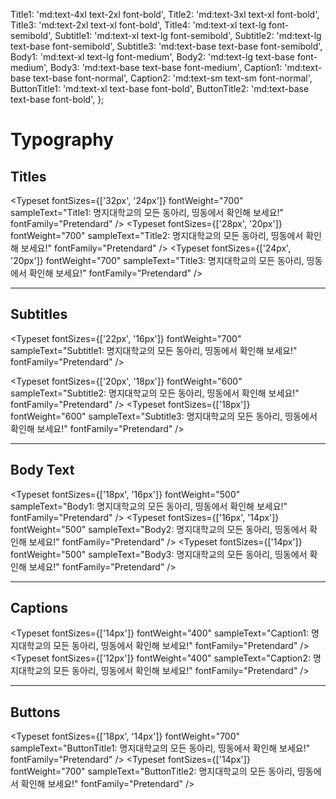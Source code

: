 
  Title1: 'md:text-4xl text-2xl font-bold',
  Title2: 'md:text-3xl text-xl font-bold',
  Title3: 'md:text-2xl text-xl font-bold',
  Title4: 'md:text-xl text-lg font-semibold',
  Subtitle1: 'md:text-xl text-lg font-semibold',
  Subtitle2: 'md:text-lg text-base font-semibold',
  Subtitle3: 'md:text-base text-base font-semibold',
  Body1: 'md:text-xl text-lg font-medium',
  Body2: 'md:text-lg text-base font-medium',
  Body3: 'md:text-base text-base font-medium',
  Caption1: 'md:text-base text-base font-normal',
  Caption2: 'md:text-sm text-sm font-normal',
  ButtonTitle1: 'md:text-xl text-base font-bold',
  ButtonTitle2: 'md:text-base text-base font-bold',
};

<Meta title="components/common/Typography" name="Typography UI Docs" />

# Typography

## Titles

<Typeset
  fontSizes={['32px', '24px']}
  fontWeight="700"
  sampleText="Title1: 명지대학교의 모든 동아리, 띵동에서 확인해 보세요!"
  fontFamily="Pretendard"
/>
<Typeset
  fontSizes={['28px', '20px']}
  fontWeight="700"
  sampleText="Title2: 명지대학교의 모든 동아리, 띵동에서 확인해 보세요!"
  fontFamily="Pretendard"
/>
<Typeset
  fontSizes={['24px', '20px']}
  fontWeight="700"
  sampleText="Title3: 명지대학교의 모든 동아리, 띵동에서 확인해 보세요!"
  fontFamily="Pretendard"
/>

---

## Subtitles

<Typeset
  fontSizes={['22px', '16px']}
  fontWeight="700"
  sampleText="Subtitle1: 명지대학교의 모든 동아리, 띵동에서 확인해 보세요!"
  fontFamily="Pretendard"
/>

<Typeset
  fontSizes={['20px', '18px']}
  fontWeight="600"
  sampleText="Subtitle2: 명지대학교의 모든 동아리, 띵동에서 확인해 보세요!"
  fontFamily="Pretendard"
/>
<Typeset
  fontSizes={['18px']}
  fontWeight="600"
  sampleText="Subtitle3: 명지대학교의 모든 동아리, 띵동에서 확인해 보세요!"
  fontFamily="Pretendard"
/>

---

## Body Text

<Typeset
  fontSizes={['18px', '16px']}
  fontWeight="500"
  sampleText="Body1: 명지대학교의 모든 동아리, 띵동에서 확인해 보세요!"
  fontFamily="Pretendard"
/>
<Typeset
  fontSizes={['16px', '14px']}
  fontWeight="500"
  sampleText="Body2: 명지대학교의 모든 동아리, 띵동에서 확인해 보세요!"
  fontFamily="Pretendard"
/>
<Typeset
  fontSizes={['14px']}
  fontWeight="500"
  sampleText="Body3: 명지대학교의 모든 동아리, 띵동에서 확인해 보세요!"
  fontFamily="Pretendard"
/>

---

## Captions

<Typeset
  fontSizes={['14px']}
  fontWeight="400"
  sampleText="Caption1: 명지대학교의 모든 동아리, 띵동에서 확인해 보세요!"
  fontFamily="Pretendard"
/>
<Typeset
  fontSizes={['12px']}
  fontWeight="400"
  sampleText="Caption2: 명지대학교의 모든 동아리, 띵동에서 확인해 보세요!"
  fontFamily="Pretendard"
/>

---

## Buttons

<Typeset
  fontSizes={['18px', '14px']}
  fontWeight="700"
  sampleText="ButtonTitle1: 명지대학교의 모든 동아리, 띵동에서 확인해 보세요!"
  fontFamily="Pretendard"
/>
<Typeset
  fontSizes={['14px']}
  fontWeight="700"
  sampleText="ButtonTitle2: 명지대학교의 모든 동아리, 띵동에서 확인해 보세요!"
  fontFamily="Pretendard"
/>
